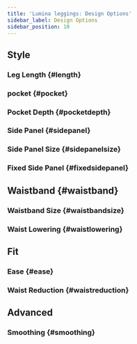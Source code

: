 ```yaml
---
title: 'Lumina leggings: Design Options'
sidebar_label: Design Options
sidebar_position: 10
---
```



## Style

### Leg Length {#length}

<length />

### pocket {#pocket}

<pocket />

### Pocket Depth {#pocketdepth}

<pocketdepth />

### Side Panel {#sidepanel}

<sidepanel />

### Side Panel Size {#sidepanelsize}

<sidepanelsize />

### Fixed Side Panel {#fixedsidepanel}

<fixedsidepanel />

## Waistband {#waistband}

<waistband />

### Waistband Size {#waistbandsize}

<waistbandsize />

### Waist Lowering {#waistlowering}

<waistlowering />

## Fit

### Ease {#ease}

<ease />

### Waist Reduction {#waistreduction}

<waistreduction />

## Advanced

### Smoothing {#smoothing}

<smoothing />
